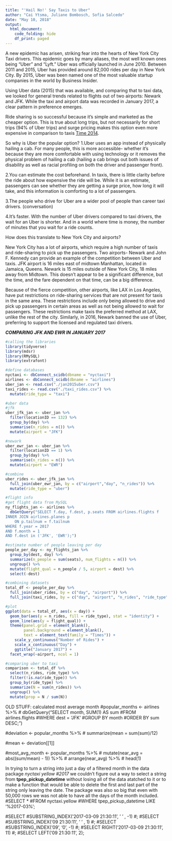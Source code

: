 ```yaml
---
title: "'Hail No!' Say Taxis to Uber"
author: "Cai Ytsma, Juliane Bombosch, Sofia Salcedo"
date: "May 10, 2018"
output: 
  html_document:
    code_folding: hide
    df_print: paged
---
```



A new epidemic has arisen, striking fear into the hearts of New York City Taxi drivers. This epidemic goes by many aliases, the most well known ones being "Uber" and "Lyft." Uber was officially launched in June 2010. Between 2011 and 2015, Uber has provided around 82,000 rides per day in New York City. By 2015, Uber was been named one of the most valuable startup companies in the world by Business Insider.
  
Using Uber data (2015) that was available, and comparing that to taxi data, we looked for general trends related to flights out of two airports: Newark and JFK. While the taxi and airport data was recorded in January 2017, a clear pattern in preference emerges.  

Ride sharing is so successful because it’s simple and marketed as the cheaper option. This is true about long trips, but not necessarily for short trips (94% of Uber trips) and surge pricing makes this option even more expensive in comparison to taxis [Time 2014](http://time.com/3556741/uber/). 
 
So why is Uber the popular option? 
1.Uber uses an app instead of physically hailing a cab. For many people, this is more accessible- whether it’s because they are more comfortable with using technology or it removes the physical problem of hailing a cab (hailing a cab brings out both issues of disability as well as racial profiling on both the driver and passenger front).

2.You can estimate the cost beforehand. In taxis, there is little clarity before the ride about how expensive the ride will be. While it is an estimate, passengers can see whether they are getting a surge price, how long it will take, and this information is comforting to a lot of passengers. 

3.The people who drive for Uber are a wider pool of people than career taxi drivers. (conversation)

4.It’s faster. With the number of Uber drivers compared to taxi drivers, the wait for an Uber is shorter. And in a world where time is money, the number of minutes that you wait for a ride counts.

How does this translate to New York City and airports? 

New York City has a lot of airports, which require a high number of taxis and ride-sharing to pick up the passengers. Two airports- Newark and John F. Kennedy can provide an example of the competition between Uber and taxis. JFK airport is 16 miles east of midtown Manhattan, located in Jamaica, Queens. Newark is 15 miles outside of New York City, 18 miles away from Midtown. This doesn’t appear to be a significant difference, but the time, and the fare dependent on that time, can be a big difference. 

Because of the fierce competition, other airports, like LAX in Los Angeles, have put restrictions on ride-sharing services that are not present for taxis in the same area. These restrictions include only being allowed to drive and pick up passengers in certain areas as well as not being allowed to wait for passengers. These restrictions make taxis the preferred method at LAX, unlike the rest of the city. Similarly, in 2016, Newark banned the use of Uber, preferring to support the licensed and regulated taxi drivers.


***COMPARING JFK AND EWR IN JANUARY 2017***


```r
#calling the libraries
library(tidyverse)
library(mdsr)
library(RMySQL)
library(extrafont)

#define databases
nyctaxi <- dbConnect_scidb(dbname = "nyctaxi")
airlines <- dbConnect_scidb(dbname = "airlines")
uber_jan <- read.csv("./jan2015uber.csv")
taxi_rides <- read.csv("./taxi_rides.csv") %>%
  mutate(ride_type = "taxi")
```


```r
#uber data
#jfk
uber_jfk_jan <- uber_jan %>%
  filter(locationID == 132) %>%
  group_by(day) %>%
  summarise(n_rides = n()) %>%
  mutate(airport = "JFK")

#newark
uber_ewr_jan <- uber_jan %>%
  filter(locationID == 1) %>%
  group_by(day) %>%
  summarise(n_rides = n()) %>%
  mutate(airport = "EWR")

#combine
uber_rides <- uber_jfk_jan %>%
  full_join(uber_ewr_jan, by = c("airport","day", "n_rides")) %>%
  mutate(ride_type = "uber")
```


```r
#flight info
#get flight data from MySQL
ny_flights_jan <- airlines %>%
  dbGetQuery("SELECT f.day, f.dest, p.seats FROM airlines.flights f
INNER JOIN airlines.planes p
	ON p.tailnum = f.tailnum
WHERE f.year = 2017
AND f.month = 1
AND f.dest in ('JFK', 'EWR');")

#estimate number of people leaving per day
people_per_day <- ny_flights_jan %>% 
  group_by(dest, day) %>%
  summarize(n_people = sum(seats), num_flights = n()) %>%
  ungroup() %>%
  mutate(flight_qual = n_people / 5, airport = dest) %>%
  select(-dest)
```


```r
#combining datasets
total_df <- people_per_day %>%
  full_join(uber_rides, by = c("day", "airport")) %>%
  full_join(taxi_rides, by = c("day", "airport", "n_rides", "ride_type"))
```

```r
#plot
ggplot(data = total_df, aes(x = day)) +
  geom_bar(aes(y = n_rides, fill = ride_type), stat = "identity") +
  geom_line(aes(y = flight_qual)) +
  theme(panel.grid = element_blank(),
        panel.background = element_blank(),
        text = element_text(family = "Times")) +
    scale_y_continuous("Number of Rides") +
    scale_x_continuous("Day") +
    ggtitle("January 2017") +
  facet_wrap(~airport, ncol = 1)
```

```r
#comparing uber to taxi
comparison <- total_df %>%
  select(n_rides, ride_type) %>%
  filter(!is.na(ride_type)) %>%
  group_by(ride_type) %>%
  summarize(N = sum(n_rides)) %>%
  ungroup() %>%
  mutate(prop = N / sum(N))
```

OLD STUFF:
calculated most average month
#popular_months <- airlines %>%
#  dbGetQuery("SELECT month, SUM(1) AS sum
#FROM airlines.flights
#WHERE dest = 'JFK'
#GROUP BY month
#ORDER BY sum DESC;")

#deviation <- popular_months %>%
#  summarize(mean = sum(sum)/12)

#mean <- deviation[[1]]

#most_avg_month <- popular_months %>%
#  mutate(near_avg = abs((sum/mean) - 1)) %>%
#  arrange(near_avg) %>%
#  head(1)

In trying to turn a string into just a day of a filtered month in the data package *nyctaxi yellow #2017* we couldn't figure out a way to select a string from **tpep_pickup_datetime** without losing all of the data atatched to it or to make a function that would be able to delete the first and last part of the string only leaving the date. The package was also so big that even with 50,000 rows we was not able to have all the days of the month included.
#SELECT * 
#FROM nyctaxi.yellow
#WHERE tpep_pickup_datetime LIKE  '%2017-03%';

#SELECT
#SUBSTRING_INDEX('2017-03-09 21:30:11', ' ' , -1)
#;
#SELECT
#SUBSTRING_INDEX('09 21:30:11', ' ' , 1)
#;
#SELECT
#SUBSTRING_INDEX('09', '0', -1)
#;
#SELECT RIGHT('2017-03-09 21:30:11', 11) 
#;
#SELECT LEFT('09 21:30:11', 2);
